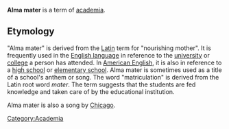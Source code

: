 '''Alma mater''' is a term of [[academia]].

==Etymology==
"Alma mater" is derived from the [[Latin]] term for "nourishing mother".  It is frequently used in the [[English language]] in reference to the [[university]] or [[college]] a person has attended.  In [[American English]], it is also in reference to a [[high school]] or [[elementary school]].  Alma mater is sometimes used as a title of a school's anthem or song.  The word "matriculation" is derived from the Latin root word ''mater''.  The term suggests that the students are fed knowledge and taken care of by the educational institution.

Alma mater is also a song by [[Chicago]].

{{stub}}

[[Category:Academia]]
